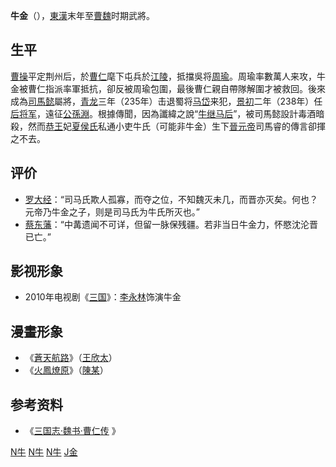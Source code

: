 '''牛金'''（{{bd|？||？||catIdx=N牛}}），[[東漢|東漢]]末年至[[曹魏|曹魏]]时期武將。
==生平==
[[曹操|曹操]]平定荆州后，於[[曹仁|曹仁]]麾下屯兵於[[江陵|江陵]]，抵擋吳将[[周瑜|周瑜]]。周瑜率數萬人来攻，牛金被曹仁指派率軍抵抗，卻反被周瑜包圍，最後曹仁親自帶隊解圍才被救回。後來成為[[司馬懿|司馬懿]]屬將，[[青龙|青龙]]三年（235年）击退蜀将[[马岱|马岱]]来犯，[[景初|景初]]二年（238年）任[[后将军|后将军]]，遠征[[公孫淵|公孫淵]]。根據傳聞，因為讖緯之說“[[牛继马后|牛继马后]]”，被司馬懿設計毒酒暗殺，然而[[司馬覲|恭王]]妃[[夏侯光姬|夏侯氏]]私通小吏牛氏（可能非牛金）生下[[晉元帝|晉元帝]]司馬睿的傳言卻揮之不去。

==评价==
*[[罗大经|罗大经]]：“司马氏欺人孤寡，而夺之位，不知魏灭未几，而晋亦灭矣。何也？元帝乃牛金之子，则是司马氏为牛氏所灭也。”
*[[蔡东藩|蔡东藩]]：“中冓遗闻不可详，但留一脉保残疆。若非当日牛金力，怀愍沈沦晋已亡。”

==影视形象==
*2010年电视剧《[[三国_(电视剧)|三国]]》：[[李永林|李永林]]饰演牛金

==漫畫形象==
*《[[蒼天航路|蒼天航路]]》（[[王欣太|王欣太]]）
* 《[[火鳳燎原|火鳳燎原]]》（[[陳某|陳某]]）

==参考资料==
* 《[http://www.guoxue.com/shibu/24shi/sangzz/sgzz_009.htm 三国志·魏书·曹仁传] {{Wayback|url=http://www.guoxue.com/shibu/24shi/sangzz/sgzz_009.htm |date=20060904221529 }}》

{{汉朝人小作品}}

[[Category:東漢軍事人物|N牛]]
[[Category:曹魏軍事人物|N牛]]
[[Category:中國被毒死人物|N牛]]
[[Category:牛姓|J金]]